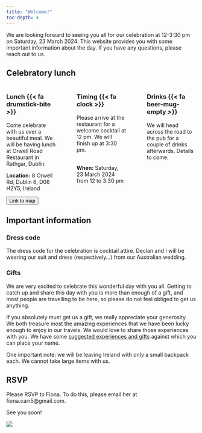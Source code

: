 ```yaml
---
title: "Welcome!"
toc-depth: 4
---
```


We are looking forward to seeing you all for our celebration at 12-3:30 pm on Saturday, 23 March 2024. This website provides you with some important information about the day. If you have any questions, please reach out to us.

## Celebratory lunch

::: columns
::: {.column width="30%"}
### Lunch {{< fa drumstick-bite >}}

Come celebrate with us over a beautiful meal. We will be having lunch at Orwell Road Restaurant in Rathgar, Dublin. 

**Location:** 8 Orwell Rd, Dublin 6, D06 H2Y5, Ireland

<button onclick=" window.open(&#39;https://maps.app.goo.gl/2xKXJC4eRJNSfN6FA&#39;,&#39;_blank&#39;)">

Link to map
</button>
:::

::: {.column width="3%"}
:::

::: {.column width="30%"}
### Timing {{< fa clock >}}

Please arrive at the restaurant for a welcome cocktail at 12 pm. We will finish up at 3:30 pm.

<br>
**When:** Saturday, 23 March 2024 from 12 to 3:30 pm

:::

::: {.column width="3%"}
:::

::: {.column width="30%"}
### Drinks {{< fa beer-mug-empty >}}
We will head across the road to the pub for a couple of drinks afterwards. Details to come.
:::
:::

## Important information

### Dress code

The dress code for the celebration is cocktail attire. Declan and I will be wearing our suit and dress (respectively...) from our Australian wedding.

### Gifts

We are very excited to celebrate this wonderful day with you all. Getting to catch up and share this day with you is more than enough of a gift, and most people are travelling to be here, so please do not feel obliged to get us anything. 

If you absolutely must get us a gift, we really appreciate your generosity. We both treasure most the amazing experiences that we have been lucky enough to enjoy in our travels. We would love to share those experiences with you. We have some [suggested experiences and gifts](https://docs.google.com/document/d/121jmRm3w_LyenWBpNxMy2cFXpWwlXqacypmgaPjKrHA/edit?usp=sharing) against which you can place your name. 

One important note: we will be leaving Ireland with only a small backpack each. We cannot take large items with us. 

## RSVP

Please RSVP to Fiona. To do this, please email her at fiona.carr5@gmail.com.

See you soon!

![](img/IMG_2088.jpeg)
